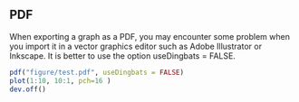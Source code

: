 
## PDF

When exporting a graph as a PDF, you may encounter some problem when you import it in a vector graphics editor such as Adobe Illustrator or Inkscape. It is  better to use the option useDingbats = FALSE.

```r
pdf("figure/test.pdf", useDingbats = FALSE) 
plot(1:10, 10:1, pch=16 )
dev.off()
```

